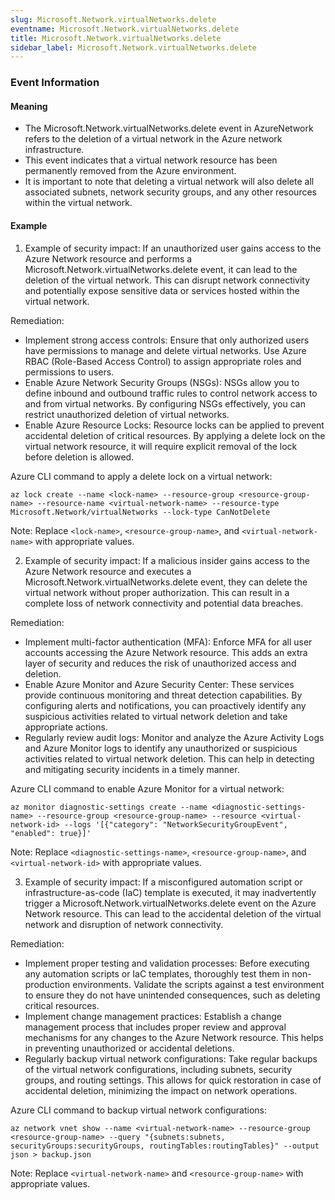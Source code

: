 ```yaml
--- 
slug: Microsoft.Network.virtualNetworks.delete
eventname: Microsoft.Network.virtualNetworks.delete
title: Microsoft.Network.virtualNetworks.delete
sidebar_label: Microsoft.Network.virtualNetworks.delete
---
```

                       
### Event Information

#### Meaning

- The Microsoft.Network.virtualNetworks.delete event in AzureNetwork refers to the deletion of a virtual network in the Azure network infrastructure.
- This event indicates that a virtual network resource has been permanently removed from the Azure environment.
- It is important to note that deleting a virtual network will also delete all associated subnets, network security groups, and any other resources within the virtual network.

#### Example

1. Example of security impact: If an unauthorized user gains access to the Azure Network resource and performs a Microsoft.Network.virtualNetworks.delete event, it can lead to the deletion of the virtual network. This can disrupt network connectivity and potentially expose sensitive data or services hosted within the virtual network.

Remediation:
- Implement strong access controls: Ensure that only authorized users have permissions to manage and delete virtual networks. Use Azure RBAC (Role-Based Access Control) to assign appropriate roles and permissions to users.
- Enable Azure Network Security Groups (NSGs): NSGs allow you to define inbound and outbound traffic rules to control network access to and from virtual networks. By configuring NSGs effectively, you can restrict unauthorized deletion of virtual networks.
- Enable Azure Resource Locks: Resource locks can be applied to prevent accidental deletion of critical resources. By applying a delete lock on the virtual network resource, it will require explicit removal of the lock before deletion is allowed.

Azure CLI command to apply a delete lock on a virtual network:
```
az lock create --name <lock-name> --resource-group <resource-group-name> --resource-name <virtual-network-name> --resource-type Microsoft.Network/virtualNetworks --lock-type CanNotDelete
```

Note: Replace `<lock-name>`, `<resource-group-name>`, and `<virtual-network-name>` with appropriate values.

2. Example of security impact: If a malicious insider gains access to the Azure Network resource and executes a Microsoft.Network.virtualNetworks.delete event, they can delete the virtual network without proper authorization. This can result in a complete loss of network connectivity and potential data breaches.

Remediation:
- Implement multi-factor authentication (MFA): Enforce MFA for all user accounts accessing the Azure Network resource. This adds an extra layer of security and reduces the risk of unauthorized access and deletion.
- Enable Azure Monitor and Azure Security Center: These services provide continuous monitoring and threat detection capabilities. By configuring alerts and notifications, you can proactively identify any suspicious activities related to virtual network deletion and take appropriate actions.
- Regularly review audit logs: Monitor and analyze the Azure Activity Logs and Azure Monitor logs to identify any unauthorized or suspicious activities related to virtual network deletion. This can help in detecting and mitigating security incidents in a timely manner.

Azure CLI command to enable Azure Monitor for a virtual network:
```
az monitor diagnostic-settings create --name <diagnostic-settings-name> --resource-group <resource-group-name> --resource <virtual-network-id> --logs '[{"category": "NetworkSecurityGroupEvent", "enabled": true}]'
```

Note: Replace `<diagnostic-settings-name>`, `<resource-group-name>`, and `<virtual-network-id>` with appropriate values.

3. Example of security impact: If a misconfigured automation script or infrastructure-as-code (IaC) template is executed, it may inadvertently trigger a Microsoft.Network.virtualNetworks.delete event on the Azure Network resource. This can lead to the accidental deletion of the virtual network and disruption of network connectivity.

Remediation:
- Implement proper testing and validation processes: Before executing any automation scripts or IaC templates, thoroughly test them in non-production environments. Validate the scripts against a test environment to ensure they do not have unintended consequences, such as deleting critical resources.
- Implement change management practices: Establish a change management process that includes proper review and approval mechanisms for any changes to the Azure Network resource. This helps in preventing unauthorized or accidental deletions.
- Regularly backup virtual network configurations: Take regular backups of the virtual network configurations, including subnets, security groups, and routing settings. This allows for quick restoration in case of accidental deletion, minimizing the impact on network operations.

Azure CLI command to backup virtual network configurations:
```
az network vnet show --name <virtual-network-name> --resource-group <resource-group-name> --query "{subnets:subnets, securityGroups:securityGroups, routingTables:routingTables}" --output json > backup.json
```

Note: Replace `<virtual-network-name>` and `<resource-group-name>` with appropriate values.


 